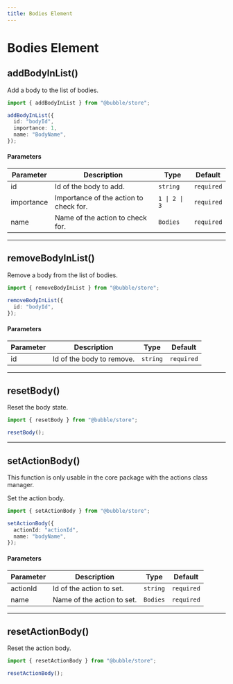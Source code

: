 ```yaml
---
title: Bodies Element
---
```



# Bodies Element

## addBodyInList()

Add a body to the list of bodies.

```ts
import { addBodyInList } from "@bubble/store";

addBodyInList({
  id: "bodyId",
  importance: 1,
  name: "BodyName",
});
```

#### Parameters

| Parameter  | Description                            | Type          | Default    |
| ---------- | -------------------------------------- | ------------- | ---------- |
| id         | Id of the body to add.                 | `string`      | `required` |
| importance | Importance of the action to check for. | `1 \| 2 \| 3` | `required` |
| name       | Name of the action to check for.       | `Bodies`      | `required` |

---

## removeBodyInList()

Remove a body from the list of bodies.

```ts
import { removeBodyInList } from "@bubble/store";

removeBodyInList({
  id: "bodyId",
});
```

#### Parameters

| Parameter | Description               | Type     | Default    |
| --------- | ------------------------- | -------- | ---------- |
| id        | Id of the body to remove. | `string` | `required` |

---

## resetBody()

Reset the body state.

```ts
import { resetBody } from "@bubble/store";

resetBody();
```

---

## setActionBody()

<Callout emoji="⚠️">
  This function is only usable in the core package with the actions class
  manager.
</Callout>

Set the action body.

```ts
import { setActionBody } from "@bubble/store";

setActionBody({
  actionId: "actionId",
  name: "bodyName",
});
```

#### Parameters

| Parameter | Description                | Type     | Default    |
| --------- | -------------------------- | -------- | ---------- |
| actionId  | Id of the action to set.   | `string` | `required` |
| name      | Name of the action to set. | `Bodies` | `required` |

---

## resetActionBody()

Reset the action body.

```ts
import { resetActionBody } from "@bubble/store";

resetActionBody();
```
